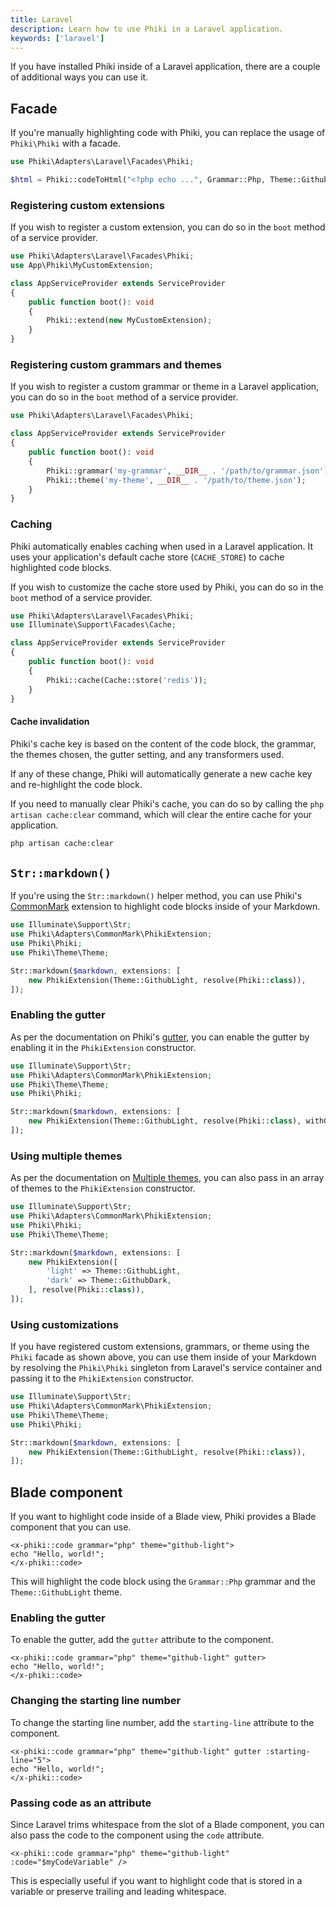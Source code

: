 ```yaml
---
title: Laravel
description: Learn how to use Phiki in a Laravel application.
keywords: ['laravel']
---
```


If you have installed Phiki inside of a Laravel application, there are a couple of additional ways you can use it.

## Facade

If you're manually highlighting code with Phiki, you can replace the usage of `Phiki\Phiki` with a facade.

```php
use Phiki\Adapters\Laravel\Facades\Phiki;

$html = Phiki::codeToHtml("<?php echo ...", Grammar::Php, Theme::GithubLight)->toString();
```

### Registering custom extensions

If you wish to register a custom extension, you can do so in the `boot` method of a service provider.

```php
use Phiki\Adapters\Laravel\Facades\Phiki;
use App\Phiki\MyCustomExtension;

class AppServiceProvider extends ServiceProvider
{
    public function boot(): void
    {
        Phiki::extend(new MyCustomExtension);
    }
}
```

### Registering custom grammars and themes

If you wish to register a custom grammar or theme in a Laravel application, you can do so in the `boot` method of a service provider.

```php
use Phiki\Adapters\Laravel\Facades\Phiki;

class AppServiceProvider extends ServiceProvider
{
    public function boot(): void
    {
        Phiki::grammar('my-grammar', __DIR__ . '/path/to/grammar.json');
        Phiki::theme('my-theme', __DIR__ . '/path/to/theme.json');
    }
}
```

### Caching

Phiki automatically enables caching when used in a Laravel application. It uses your application's default cache store (`CACHE_STORE`) to cache highlighted code blocks.

If you wish to customize the cache store used by Phiki, you can do so in the `boot` method of a service provider.

```php
use Phiki\Adapters\Laravel\Facades\Phiki;
use Illuminate\Support\Facades\Cache;

class AppServiceProvider extends ServiceProvider
{
    public function boot(): void
    {
        Phiki::cache(Cache::store('redis'));
    }
}
```

#### Cache invalidation

Phiki's cache key is based on the content of the code block, the grammar, the themes chosen, the gutter setting, and any transformers used.

If any of these change, Phiki will automatically generate a new cache key and re-highlight the code block.

If you need to manually clear Phiki's cache, you can do so by calling the `php artisan cache:clear` command, which will clear the entire cache for your application.

```sh
php artisan cache:clear
```

## `Str::markdown()`

If you're using the `Str::markdown()` helper method, you can use Phiki's [CommonMark](/commonmark) extension to highlight code blocks inside of your Markdown.

```php
use Illuminate\Support\Str;
use Phiki\Adapters\CommonMark\PhikiExtension;
use Phiki\Phiki;
use Phiki\Theme\Theme;

Str::markdown($markdown, extensions: [
    new PhikiExtension(Theme::GithubLight, resolve(Phiki::class)),
]);
```

### Enabling the gutter

As per the documentation on Phiki's [gutter](/highlighting-code), you can enable the gutter by enabling it in the `PhikiExtension` constructor.

```php
use Illuminate\Support\Str;
use Phiki\Adapters\CommonMark\PhikiExtension;
use Phiki\Theme\Theme;
use Phiki\Phiki;

Str::markdown($markdown, extensions: [
    new PhikiExtension(Theme::GithubLight, resolve(Phiki::class), withGutter: true),
]);
```

### Using multiple themes

As per the documentation on [Multiple themes](/multiple-themes), you can also pass in an array of themes to the `PhikiExtension` constructor.

```php
use Illuminate\Support\Str;
use Phiki\Adapters\CommonMark\PhikiExtension;
use Phiki\Phiki;
use Phiki\Theme\Theme;

Str::markdown($markdown, extensions: [
    new PhikiExtension([
        'light' => Theme::GithubLight,
        'dark' => Theme::GithubDark,
    ], resolve(Phiki::class)),
]);
```

### Using customizations

If you have registered custom extensions, grammars, or theme using the `Phiki` facade as shown above, you can use them inside of your Markdown by resolving the `Phiki\Phiki` singleton from Laravel's service container and passing it to the `PhikiExtension` constructor.

```php
use Illuminate\Support\Str;
use Phiki\Adapters\CommonMark\PhikiExtension;
use Phiki\Theme\Theme;
use Phiki\Phiki;

Str::markdown($markdown, extensions: [
    new PhikiExtension(Theme::GithubLight, resolve(Phiki::class)),
]);
```

## Blade component

If you want to highlight code inside of a Blade view, Phiki provides a Blade component that you can use.

```blade
<x-phiki::code grammar="php" theme="github-light">
echo "Hello, world!";
</x-phiki::code>
```

This will highlight the code block using the `Grammar::Php` grammar and the `Theme::GithubLight` theme.

### Enabling the gutter

To enable the gutter, add the `gutter` attribute to the component.

```blade
<x-phiki::code grammar="php" theme="github-light" gutter>
echo "Hello, world!";
</x-phiki::code>
```

### Changing the starting line number

To change the starting line number, add the `starting-line` attribute to the component.

```blade
<x-phiki::code grammar="php" theme="github-light" gutter :starting-line="5">
echo "Hello, world!";
</x-phiki::code>
```

### Passing code as an attribute

Since Laravel trims whitespace from the slot of a Blade component, you can also pass the code to the component using the `code` attribute.

```blade
<x-phiki::code grammar="php" theme="github-light" :code="$myCodeVariable" />
```

This is especially useful if you want to highlight code that is stored in a variable or preserve trailing and leading whitespace.
